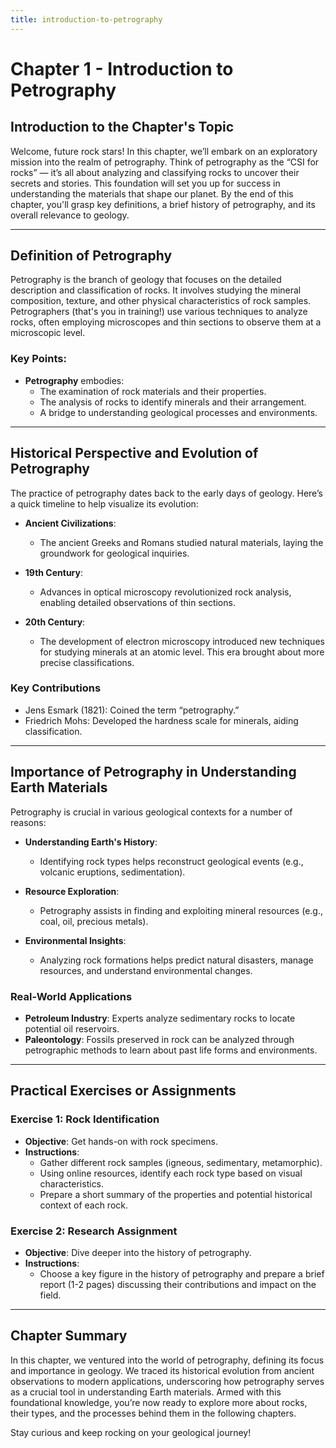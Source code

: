 ```yaml
---
title: introduction-to-petrography
---
```


# Chapter 1 - Introduction to Petrography

## Introduction to the Chapter's Topic

Welcome, future rock stars! In this chapter, we’ll embark on an exploratory mission into the realm of petrography. Think of petrography as the “CSI for rocks” — it’s all about analyzing and classifying rocks to uncover their secrets and stories. This foundation will set you up for success in understanding the materials that shape our planet. By the end of this chapter, you'll grasp key definitions, a brief history of petrography, and its overall relevance to geology.

---

## Definition of Petrography

Petrography is the branch of geology that focuses on the detailed description and classification of rocks. It involves studying the mineral composition, texture, and other physical characteristics of rock samples. Petrographers (that's you in training!) use various techniques to analyze rocks, often employing microscopes and thin sections to observe them at a microscopic level.

### Key Points:
- **Petrography** embodies:
  - The examination of rock materials and their properties.
  - The analysis of rocks to identify minerals and their arrangement.
  - A bridge to understanding geological processes and environments.

---

## Historical Perspective and Evolution of Petrography

The practice of petrography dates back to the early days of geology. Here’s a quick timeline to help visualize its evolution:

- **Ancient Civilizations**:
  - The ancient Greeks and Romans studied natural materials, laying the groundwork for geological inquiries.
  
- **19th Century**:
  - Advances in optical microscopy revolutionized rock analysis, enabling detailed observations of thin sections.
  
- **20th Century**:
  - The development of electron microscopy introduced new techniques for studying minerals at an atomic level. This era brought about more precise classifications.

### Key Contributions
- Jens Esmark (1821): Coined the term “petrography.”
- Friedrich Mohs: Developed the hardness scale for minerals, aiding classification.

---

## Importance of Petrography in Understanding Earth Materials

Petrography is crucial in various geological contexts for a number of reasons:

- **Understanding Earth's History**:
  - Identifying rock types helps reconstruct geological events (e.g., volcanic eruptions, sedimentation).
  
- **Resource Exploration**:
  - Petrography assists in finding and exploiting mineral resources (e.g., coal, oil, precious metals).
  
- **Environmental Insights**:
  - Analyzing rock formations helps predict natural disasters, manage resources, and understand environmental changes.

### Real-World Applications
- **Petroleum Industry**: Experts analyze sedimentary rocks to locate potential oil reservoirs.
- **Paleontology**: Fossils preserved in rock can be analyzed through petrographic methods to learn about past life forms and environments.

---

## Practical Exercises or Assignments

### Exercise 1: Rock Identification
- **Objective**: Get hands-on with rock specimens.
- **Instructions**:
  - Gather different rock samples (igneous, sedimentary, metamorphic).
  - Using online resources, identify each rock type based on visual characteristics. 
  - Prepare a short summary of the properties and potential historical context of each rock.

### Exercise 2: Research Assignment
- **Objective**: Dive deeper into the history of petrography.
- **Instructions**:
  - Choose a key figure in the history of petrography and prepare a brief report (1-2 pages) discussing their contributions and impact on the field.

---

## Chapter Summary

In this chapter, we ventured into the world of petrography, defining its focus and importance in geology. We traced its historical evolution from ancient observations to modern applications, underscoring how petrography serves as a crucial tool in understanding Earth materials. Armed with this foundational knowledge, you’re now ready to explore more about rocks, their types, and the processes behind them in the following chapters.

Stay curious and keep rocking on your geological journey!